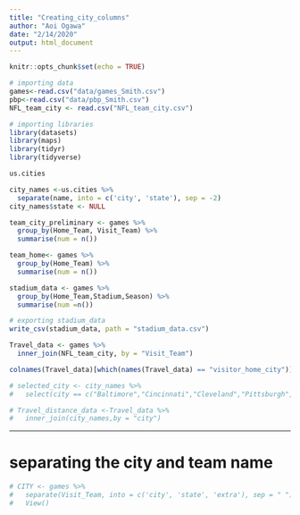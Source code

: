 ```yaml
---
title: "Creating_city_columns"
author: "Aoi Ogawa"
date: "2/14/2020"
output: html_document
---
```


```r
knitr::opts_chunk$set(echo = TRUE)
```

```r
# importing data
games<-read.csv("data/games_Smith.csv")
pbp<-read.csv("data/pbp_Smith.csv")
NFL_team_city <- read.csv("NFL_team_city.csv")
```


```r
# importing libraries
library(datasets)
library(maps)
library(tidyr)
library(tidyverse)
```

```r
us.cities
```

```r
city_names <-us.cities %>% 
  separate(name, into = c('city', 'state'), sep = -2)
city_names$state <- NULL
```



```r
team_city_preliminary <- games %>%
  group_by(Home_Team, Visit_Team) %>%
  summarise(num = n())

team_home<- games %>%
  group_by(Home_Team) %>%
  summarise(num = n())

stadium_data <- games %>%
  group_by(Home_Team,Stadium,Season) %>%
  summarise(num =n())
```

```r
# exporting stadium_data
write_csv(stadium_data, path = "stadium_data.csv")
```


```r
Travel_data <- games %>%
  inner_join(NFL_team_city, by = "Visit_Team")

colnames(Travel_data)[which(names(Travel_data) == "visitor_home_city")] <- "city"

# selected_city <- city_names %>%
#   select(city == c("Baltimore","Cincinnati","Cleveland","Pittsburgh","Houston","Indianapolis","Jacksonville","Nashville","Denver","Kansas City","Paradise","Inglewood","Philadelphia","Chicago","Detroit", "Green Bay","Minneapolis", ))

# Travel_distance_data <-Travel_data %>%
#   inner_join(city_names,by = "city")
```






--------------------------------------------------
# separating the city and team name

```r
# CITY <- games %>% 
#   separate(Visit_Team, into = c('city', 'state', 'extra'), sep = " ") %>% 
#   View()
```


